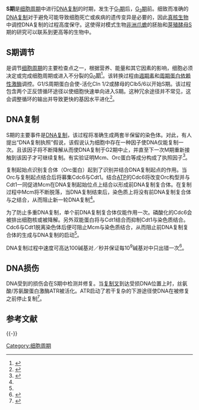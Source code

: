 '''S期'''是[[细胞周期|细胞周期]]中进行[[DNA复制|DNA复制]]的时期，发生于[[G1期|G<sub>1</sub>期]]后，[[G2期|G<sub>2</sub>期]]前。细致而准确的[[DNA复制|DNA复制]]对于避免可能导致细胞死亡或疾病的遗传变异是必要的，因此[[真核生物|真核生物]]中调控DNA复制的过程高度保守。这使得对模式生物[[非洲爪蟾|非洲爪蟾]]的胚胎和[[芽殖酵母|芽殖酵母]]S期的研究可以联系到更高等的生物中。

==S期调节==
{{link-en|G1/S期转化|G1/S transition|G<sub>1</sub>/S期转化}}是调节[[细胞周期|细胞周期]]的主要检查点之一，根据营养、能量和其它因素的影响，细胞必须决定或完成细胞周期或进入不分裂的[[G0期|G<sub>0</sub>期]]<ref name="generalbiology">{{cite book | title=陈阅增普通生物学（第2版） | author=吴相钰，陈守良，葛明德 | year=2005 | publisher=高等教育出版社 | location=北京 | pages=68 | isbn=978-7-04-014584-7}}</ref>。该转换过程由[[週期素|週期素]]和[[周期蛋白依赖性激酶|周期蛋白依赖性激酶]]调控。G1/S周期蛋白会使{{link-en|CLN3|CLN3}}-{{link-en|Cdk1|Cdk1}}活化Cln 1/2或酵母的{{link-en|起始点|Start point (yeast)}}Clb5/6以开始S期。该过程包含两个正反馈循环途径以使细胞快速单向进入S期。这种冗余途径并不常见，这会调整循环的输出并导致更快的基因水平进化<ref name="Bell">{{cite journal | url=http://www.ncbi.nlm.nih.gov/pubmed/12045100 | title=DNA replication in eukaryotic cells | author=Bell SP, Dutta A. | journal=Annu Rev Biochem | volume=71 | issue= | pages=333-374 | pmid=12045100 | date=2002年9月 | access-date=2011-02-19 | archive-date=2012-04-28 | archive-url=https://web.archive.org/web/20120428041134/http://www.ncbi.nlm.nih.gov/pubmed/12045100 | dead-url=no }}</ref>。

==DNA复制==
S期的主要事件是[[DNA复制|DNA复制]]，该过程将准确生成两套半保留的染色体。对此，有人提出“DNA复制执照”假说，该假说认为细胞中存在一种因子使DNA仅能复制一次。且该因子将不断降解从而使DNA复制于G2期中止，并直至下一次M期重新接触到该因子才可继续复制。有实验证明Mcm、Orc蛋白等成分构成了执照因子<ref name="Cellbiology" >{{cite book | title=细胞生物学（第3版） | author=翟中和，王喜忠，丁明孝 | year=2007 | publisher=高等教育出版社 | location=北京 | pages=433-437 | isbn=978-7-04-020766-8}}</ref>。

复制起始点识别复合体（Orc蛋白）起到了识别并结合DNA复制起点的作用。当Orc与复制起点结合后将募集Cdc6与Cdt1。结合[[三磷酸腺苷|ATP]]的Cdc6将改变Orc构型并与Cdt1一同促进Mcm在DNA复制起始位点上结合以形成前DNA复制复合体。在复制过程中Mcm将不断脱落，当DNA复制结束后，染色质上将没有前DNA复制复合体与之结合，从而阻止新一轮DNA复制<ref name="Cellbiology" />。

为了防止多重DNA复制，单个前DNA复制复合体仅能作用一次。磷酸化的Cdc6会被排出细胞核或被降解。另外双能蛋白将与Cdt1结合而抑制Cdt1与染色质结合。Cdc6与Cdt1脱离染色体后便可阻止Mcm与染色质结合，从而阻止前DNA复制复合体的生成与DNA复制的启动<ref name="Cellbiology" />。

DNA复制过程中速度可高达100碱基对／秒并保证每10<sup>9</sup>碱基对中只出错一次<ref name="Morgan">{{cite book |title = The Cell Cycle: Principles of Cell Control |author = Morgan, David. | year=2007 | publisher=New Science Press Ltd. | location = London | pages=58-60 | isbn=978-0-19-920610-0}}</ref>。

==DNA损伤==
DNA受到的损伤会在S期中检测并修复。当[[复制叉|复制叉]]到达受损DNA位置上时，丝氨酸/苏氨酸蛋白激酶ATR被活化。ATR启动了若干复杂的下游途径使DNA在被修复之前停止复制<ref name="Branzei2005
">{{cite journal |url = http://www.ncbi.nlm.nih.gov/pubmed/16226452 |title = The DNA damage response during DNA replication. |author = Branzei D, Foiani M. |journal = Curr Opin Cell Biol. |volume = 17 |issue = 6 |pages = 568-575 |pmid = 16226452 |date = 2005年12月 |access-date = 2011-02-19 |archive-date = 2013-04-07 |archive-url = https://web.archive.org/web/20130407004216/http://www.ncbi.nlm.nih.gov/pubmed/16226452 |dead-url = no }}</ref>。

==参考文献==
{{Reflist}}

{{-}}
{{Cell cycle}}

{{DEFAULTSORT:S Phase}}
[[Category:细胞周期|Category:细胞周期]]